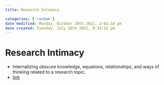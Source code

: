```yaml
---
title: Research Intimacy

categories: ['random']
date modified: Monday, October 10th 2022, 2:02:18 pm
date created: Tuesday, July 26th 2022, 8:33:15 pm
---
```


# Research Intimacy
- Internalizing obscure knowledge, equations, relationships, and ways of thinking related to a research topic.
- [link](https://twitter.com/ch402/status/1295063684545314818)



